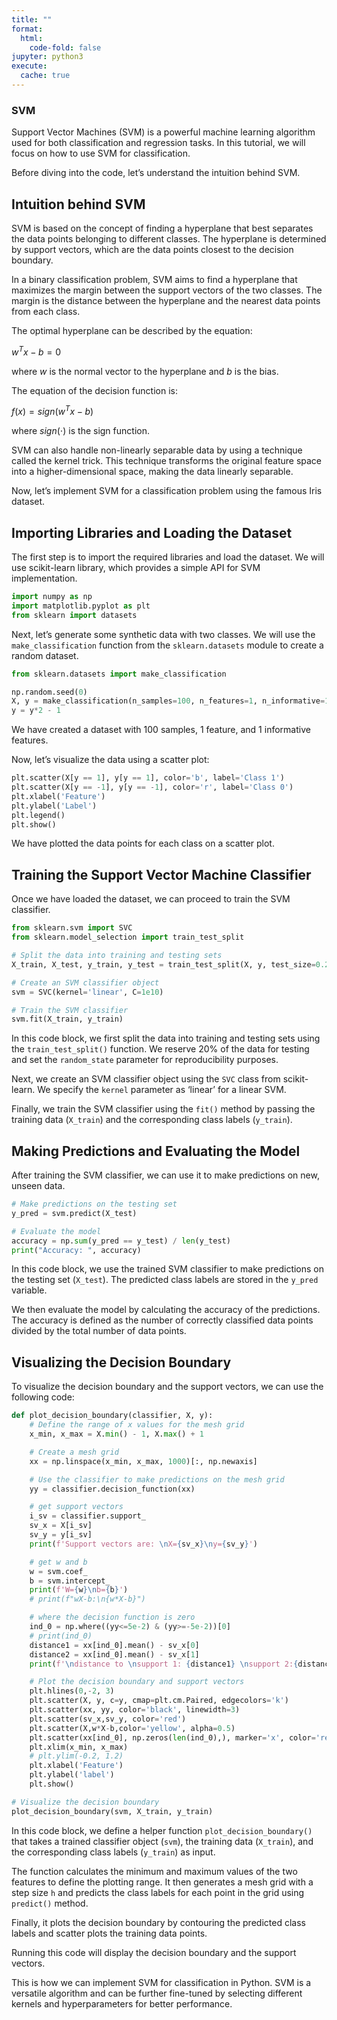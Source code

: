 ```yaml
---
title: ""
format:
  html:
    code-fold: false
jupyter: python3
execute: 
  cache: true
---
```


### SVM

Support Vector Machines (SVM) is a powerful machine learning algorithm used for both classification and regression tasks. In this tutorial, we will focus on how to use SVM for classification.

Before diving into the code, let's understand the intuition behind SVM.

## Intuition behind SVM
SVM is based on the concept of finding a hyperplane that best separates the data points belonging to different classes. The hyperplane is determined by support vectors, which are the data points closest to the decision boundary.

In a binary classification problem, SVM aims to find a hyperplane that maximizes the margin between the support vectors of the two classes. The margin is the distance between the hyperplane and the nearest data points from each class.

The optimal hyperplane can be described by the equation: 


$w^T x - b = 0$

where $w$ is the normal vector to the hyperplane and $b$ is the bias.

The equation of the decision function is:


$f(x) = sign(w^T x - b)$

where $sign(\cdot)$ is the sign function.

SVM can also handle non-linearly separable data by using a technique called the kernel trick. This technique transforms the original feature space into a higher-dimensional space, making the data linearly separable.

Now, let's implement SVM for a classification problem using the famous Iris dataset.

## Importing Libraries and Loading the Dataset
The first step is to import the required libraries and load the dataset. We will use scikit-learn library, which provides a simple API for SVM implementation.

```python
import numpy as np
import matplotlib.pyplot as plt
from sklearn import datasets
```

Next, let's generate some synthetic data with two classes. We will use the `make_classification` function from the `sklearn.datasets` module to create a random dataset.

```python
from sklearn.datasets import make_classification

np.random.seed(0)
X, y = make_classification(n_samples=100, n_features=1, n_informative=1, n_redundant=0, n_clusters_per_class=1)
y = y*2 - 1
```

We have created a dataset with 100 samples, 1 feature, and 1 informative features.

Now, let's visualize the data using a scatter plot:

```python
plt.scatter(X[y == 1], y[y == 1], color='b', label='Class 1')
plt.scatter(X[y == -1], y[y == -1], color='r', label='Class 0')
plt.xlabel('Feature')
plt.ylabel('Label')
plt.legend()
plt.show()
```

We have plotted the data points for each class on a scatter plot.


## Training the Support Vector Machine Classifier
Once we have loaded the dataset, we can proceed to train the SVM classifier.

```python
from sklearn.svm import SVC
from sklearn.model_selection import train_test_split

# Split the data into training and testing sets
X_train, X_test, y_train, y_test = train_test_split(X, y, test_size=0.2, random_state=42)

# Create an SVM classifier object
svm = SVC(kernel='linear', C=1e10)

# Train the SVM classifier
svm.fit(X_train, y_train)
```

In this code block, we first split the data into training and testing sets using the `train_test_split()` function. We reserve 20% of the data for testing and set the `random_state` parameter for reproducibility purposes.

Next, we create an SVM classifier object using the `SVC` class from scikit-learn. We specify the `kernel` parameter as 'linear' for a linear SVM.

Finally, we train the SVM classifier using the `fit()` method by passing the training data (`X_train`) and the corresponding class labels (`y_train`).

## Making Predictions and Evaluating the Model
After training the SVM classifier, we can use it to make predictions on new, unseen data.

```python
# Make predictions on the testing set
y_pred = svm.predict(X_test)

# Evaluate the model
accuracy = np.sum(y_pred == y_test) / len(y_test)
print("Accuracy: ", accuracy)
```

In this code block, we use the trained SVM classifier to make predictions on the testing set (`X_test`). The predicted class labels are stored in the `y_pred` variable.

We then evaluate the model by calculating the accuracy of the predictions. The accuracy is defined as the number of correctly classified data points divided by the total number of data points.

## Visualizing the Decision Boundary
To visualize the decision boundary and the support vectors, we can use the following code:

```python
def plot_decision_boundary(classifier, X, y):
    # Define the range of x values for the mesh grid
    x_min, x_max = X.min() - 1, X.max() + 1

    # Create a mesh grid
    xx = np.linspace(x_min, x_max, 1000)[:, np.newaxis]

    # Use the classifier to make predictions on the mesh grid
    yy = classifier.decision_function(xx)

    # get support vectors
    i_sv = classifier.support_
    sv_x = X[i_sv]
    sv_y = y[i_sv]
    print(f'Support vectors are: \nX={sv_x}\ny={sv_y}')

    # get w and b
    w = svm.coef_
    b = svm.intercept_
    print(f'W={w}\nb={b}')
    # print(f"wX-b:\n{w*X-b}")

    # where the decision function is zero
    ind_0 = np.where((yy<=5e-2) & (yy>=-5e-2))[0]
    # print(ind_0)
    distance1 = xx[ind_0].mean() - sv_x[0]
    distance2 = xx[ind_0].mean() - sv_x[1]
    print(f'\ndistance to \nsupport 1: {distance1} \nsupport 2:{distance2}')

    # Plot the decision boundary and support vectors
    plt.hlines(0,-2, 3)
    plt.scatter(X, y, c=y, cmap=plt.cm.Paired, edgecolors='k')
    plt.scatter(xx, yy, color='black', linewidth=3)
    plt.scatter(sv_x,sv_y, color='red')
    plt.scatter(X,w*X-b,color='yellow', alpha=0.5)
    plt.scatter(xx[ind_0], np.zeros(len(ind_0),), marker='x', color='red')
    plt.xlim(x_min, x_max)
    # plt.ylim(-0.2, 1.2)
    plt.xlabel('Feature')
    plt.ylabel('label')
    plt.show()

# Visualize the decision boundary
plot_decision_boundary(svm, X_train, y_train)
```

In this code block, we define a helper function `plot_decision_boundary()` that takes a trained classifier object (`svm`), the training data (`X_train`), and the corresponding class labels (`y_train`) as input.

The function calculates the minimum and maximum values of the two features to define the plotting range. It then generates a mesh grid with a step size `h` and predicts the class labels for each point in the grid using `predict()` method.

Finally, it plots the decision boundary by contouring the predicted class labels and scatter plots the training data points.

Running this code will display the decision boundary and the support vectors.


This is how we can implement SVM for classification in Python. SVM is a versatile algorithm and can be further fine-tuned by selecting different kernels and hyperparameters for better performance.